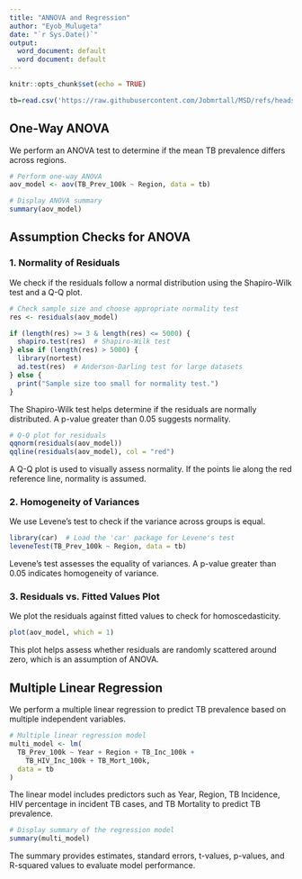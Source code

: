 ```yaml
---
title: "ANNOVA and Regression"
author: "Eyob_Mulugeta"
date: "`r Sys.Date()`"
output:
  word_document: default
  word document: default
---
```


```r
knitr::opts_chunk$set(echo = TRUE)
```

```r
tb=read.csv('https://raw.githubusercontent.com/Jobmrtall/MSD/refs/heads/main/tb_renamed.csv')
```

## One-Way ANOVA

We perform an ANOVA test to determine if the mean TB prevalence differs across regions.

```r
# Perform one-way ANOVA
aov_model <- aov(TB_Prev_100k ~ Region, data = tb)

# Display ANOVA summary
summary(aov_model)
```

## Assumption Checks for ANOVA

### 1. Normality of Residuals

We check if the residuals follow a normal distribution using the Shapiro-Wilk test and a Q-Q plot.

```r
# Check sample size and choose appropriate normality test
res <- residuals(aov_model)

if (length(res) >= 3 & length(res) <= 5000) {
  shapiro.test(res)  # Shapiro-Wilk test
} else if (length(res) > 5000) {
  library(nortest)
  ad.test(res)  # Anderson-Darling test for large datasets
} else {
  print("Sample size too small for normality test.")
}

```

The Shapiro-Wilk test helps determine if the residuals are normally distributed. A p-value greater than 0.05 suggests normality.

```r
# Q-Q plot for residuals
qqnorm(residuals(aov_model))
qqline(residuals(aov_model), col = "red")
```

A Q-Q plot is used to visually assess normality. If the points lie along the red reference line, normality is assumed.

### 2. Homogeneity of Variances

We use Levene’s test to check if the variance across groups is equal.

```r
library(car)  # Load the 'car' package for Levene's test
leveneTest(TB_Prev_100k ~ Region, data = tb)
```

Levene’s test assesses the equality of variances. A p-value greater than 0.05 indicates homogeneity of variance.

### 3. Residuals vs. Fitted Values Plot

We plot the residuals against fitted values to check for homoscedasticity.

```r
plot(aov_model, which = 1)
```

This plot helps assess whether residuals are randomly scattered around zero, which is an assumption of ANOVA.

## Multiple Linear Regression

We perform a multiple linear regression to predict TB prevalence based on multiple independent variables.

```r
# Multiple linear regression model
multi_model <- lm(
  TB_Prev_100k ~ Year + Region + TB_Inc_100k + 
    TB_HIV_Inc_100k + TB_Mort_100k,
  data = tb
)
```

The linear model includes predictors such as Year, Region, TB Incidence, HIV percentage in incident TB cases, and TB Mortality to predict TB prevalence.

```r
# Display summary of the regression model
summary(multi_model)
```

The summary provides estimates, standard errors, t-values, p-values, and R-squared values to evaluate model performance.
